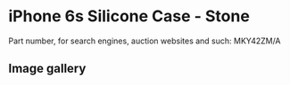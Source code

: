 
# iPhone 6s Silicone Case - Stone

Part number, for search engines, auction websites and such: MKY42ZM/A

## Image gallery

<div style={{ width: '100%', maxWidth: '768px' }}>
<GalleryComponent
    images={[
      {
        original: "/everysource/MKY42.webp",
        thumbnail: "/everypreview/MKY42.webp",
      },
      {
        original: "/everysource/MKY42_AV1_GOLD.webp",
        thumbnail: "/everypreview/MKY42_AV1_GOLD.webp",
      },
      {
        original: "/everysource/MKY42_AV1_SILVER.webp",
        thumbnail: "/everypreview/MKY42_AV1_SILVER.webp",
      },
      {
        original: "/everysource/MKY42_AV1_SPACE_GRAY.webp",
        thumbnail: "/everypreview/MKY42_AV1_SPACE_GRAY.webp",
      }
    ]}
  />
</div>